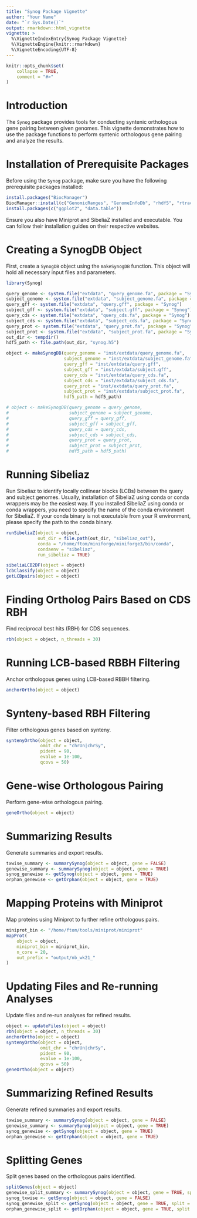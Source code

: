```yaml
---
title: "Synog Package Vignette"
author: "Your Name"
date: "`r Sys.Date()`"
output: rmarkdown::html_vignette
vignette: >
  %\VignetteIndexEntry{Synog Package Vignette}
  %\VignetteEngine{knitr::rmarkdown}
  %\VignetteEncoding{UTF-8}
---
```


```r
knitr::opts_chunk$set(
    collapse = TRUE,
    comment = "#>"
)
```

# Introduction

The `Synog` package provides tools for conducting syntenic orthologous gene pairing between given genomes. This vignette demonstrates how to use the package functions to perform syntenic orthologous gene pairing and analyze the results.

# Installation of Prerequisite Packages

Before using the `Synog` package, make sure you have the following prerequisite packages installed:

```r
install.packages("BiocManager")
BiocManager::install(c("GenomicRanges", "GenomeInfoDb", "rhdf5", "rtracklayer", "Biostrings", "S4Vectors"))
install.packages(c("ggplot2", "data.table"))
```

Ensure you also have Miniprot and SibeliaZ installed and executable. You can follow their installation guides on their respective websites.

# Creating a SynogDB Object

First, create a `SynogDB` object using the `makeSynogDB` function. This object will hold all necessary input files and parameters.

```r
library(Synog)
```


```r
query_genome <- system.file("extdata", "query_genome.fa", package = "Synog")
subject_genome <- system.file("extdata", "subject_genome.fa", package = "Synog")
query_gff <- system.file("extdata", "query.gff", package = "Synog")
subject_gff <- system.file("extdata", "subject.gff", package = "Synog")
query_cds <- system.file("extdata", "query_cds.fa", package = "Synog")
subject_cds <- system.file("extdata", "subject_cds.fa", package = "Synog")
query_prot <- system.file("extdata", "query_prot.fa", package = "Synog")
subject_prot <- system.file("extdata", "subject_prot.fa", package = "Synog")
out_dir <- tempdir()
hdf5_path <- file.path(out_dir, "synog.h5")

object <- makeSynogDB(query_genome = "inst/extdata/query_genome.fa",
                      subject_genome = "inst/extdata/subject_genome.fa",
                      query_gff = "inst/extdata/query.gff",
                      subject_gff = "inst/extdata/subject.gff",
                      query_cds = "inst/extdata/query_cds.fa",
                      subject_cds = "inst/extdata/subject_cds.fa",
                      query_prot = "inst/extdata/query_prot.fa",
                      subject_prot = "inst/extdata/subject_prot.fa",
                      hdf5_path = hdf5_path)

# object <- makeSynogDB(query_genome = query_genome,
#                       subject_genome = subject_genome,
#                       query_gff = query_gff,
#                       subject_gff = subject_gff,
#                       query_cds = query_cds,
#                       subject_cds = subject_cds,
#                       query_prot = query_prot,
#                       subject_prot = subject_prot,
#                       hdf5_path = hdf5_path)
```

# Running Sibeliaz

Run Sibeliaz to identify locally collinear blocks (LCBs) between the query and subject genomes.
Usually, installation of SibeliaZ using conda or conda wrappers may be the easiest way. If you installed SibeliaZ using conda or conda wrappers, you need to specify the name of the conda environment for SibeliaZ. If your conda binary is not executable from your R environment, please specify the path to the conda binary.

```r
runSibeliaZ(object = object,
            out_dir = file.path(out_dir, "sibeliaz_out"), 
            conda = "/home/ftom/miniforge/miniforge3/bin/conda",
            condaenv = "sibeliaz", 
            run_sibeliaz = TRUE)
```


```r
sibeliaLCB2DF(object = object)
lcbClassify(object = object)
getLCBpairs(object = object)
```

# Finding Ortholog Pairs Based on CDS RBH

Find reciprocal best hits (RBH) for CDS sequences.

```r
rbh(object = object, n_threads = 30)
```

# Running LCB-based RBBH Filtering

Anchor orthologous genes using LCB-based RBBH filtering.

```r
anchorOrtho(object = object)
```

# Synteny-based RBH Filtering

Filter orthologous genes based on synteny.

```r
syntenyOrtho(object = object, 
             omit_chr = "chrUn|chrSy",
             pident = 90, 
             evalue = 1e-100, 
             qcovs = 50)
```

# Gene-wise Orthologous Pairing

Perform gene-wise orthologous pairing.

```r
geneOrtho(object = object)
```

# Summarizing Results

Generate summaries and export results.

```r
txwise_summary <- summarySynog(object = object, gene = FALSE)
genewise_summary <- summarySynog(object = object, gene = TRUE)
synog_genewise <- getSynog(object = object, gene = TRUE)
orphan_genewise <- getOrphan(object = object, gene = TRUE)
```

# Mapping Proteins with Miniprot

Map proteins using Miniprot to further refine orthologous pairs.

```r
miniprot_bin <- "/home/ftom/tools/miniprot/miniprot"
mapProt(
    object = object,
    miniprot_bin = miniprot_bin,
    n_core = 20,
    out_prefix = "output/nb_wk21_"
)
```

# Updating Files and Re-running Analyses

Update files and re-run analyses for refined results.

```r
object <- updateFiles(object = object)
rbh(object = object, n_threads = 30)
anchorOrtho(object = object)
syntenyOrtho(object = object, 
             omit_chr = "chrUn|chrSy",
             pident = 90, 
             evalue = 1e-100, 
             qcovs = 50)
geneOrtho(object = object)
```

# Summarizing Refined Results

Generate refined summaries and export results.

```r
txwise_summary <- summarySynog(object = object, gene = FALSE)
genewise_summary <- summarySynog(object = object, gene = TRUE)
synog_genewise <- getSynog(object = object, gene = TRUE)
orphan_genewise <- getOrphan(object = object, gene = TRUE)
```

# Splitting Genes

Split genes based on the orthologous pairs identified.

```r
splitGenes(object = object)
genewise_split_summary <- summarySynog(object = object, gene = TRUE, split = TRUE)
synog_txwise <- getSynog(object = object, gene = FALSE)
synog_genewise_split <- getSynog(object = object, gene = TRUE, split = TRUE)
orphan_genewise_split <- getOrphan(object = object, gene = TRUE, split = TRUE)
```
